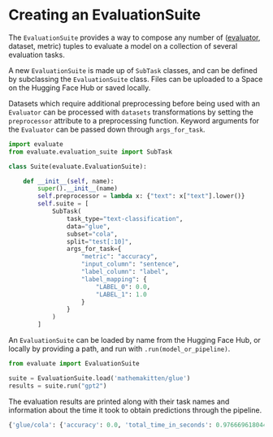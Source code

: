 # Creating an EvaluationSuite

The `EvaluationSuite` provides a way to compose any number of ([evaluator](base_evaluator), dataset, metric) tuples to evaluate a model on a collection of several evaluation tasks.

A new `EvaluationSuite` is made up of `SubTask` classes, and can be defined by subclassing the `EvaluationSuite` class. Files can be uploaded to a Space on the Hugging Face Hub or saved locally.

Datasets which require additional preprocessing before being used with an `Evaluator` can be processed with `datasets` transformations by setting the `preprocessor` attribute to a preprocessing function. Keyword arguments for the `Evaluator` can be passed down through `args_for_task`.

```python
import evaluate
from evaluate.evaluation_suite import SubTask

class Suite(evaluate.EvaluationSuite):

    def __init__(self, name):
        super().__init__(name)
        self.preprocessor = lambda x: {"text": x["text"].lower()}
        self.suite = [
            SubTask(
                task_type="text-classification",
                data="glue",
                subset="cola",
                split="test[:10]",
                args_for_task={
                    "metric": "accuracy",
                    "input_column": "sentence",
                    "label_column": "label",
                    "label_mapping": {
                        "LABEL_0": 0.0,
                        "LABEL_1": 1.0
                    }
                }
            )
        ]
```

An `EvaluationSuite` can be loaded by name from the Hugging Face Hub, or locally by providing a path, and run with `.run(model_or_pipeline)`.

```python
from evaluate import EvaluationSuite

suite = EvaluationSuite.load('mathemakitten/glue')
results = suite.run("gpt2")
```

The evaluation results are printed along with their task names and information about the time it took to obtain predictions through the pipeline.

```python
{'glue/cola': {'accuracy': 0.0, 'total_time_in_seconds': 0.9766696180449799, 'samples_per_second': 10.238876909079256, 'latency_in_seconds': 0.09766696180449798}, 'glue/sst2': {'accuracy': 0.5, 'total_time_in_seconds': 1.1422595420153812, 'samples_per_second': 8.754577775166744, 'latency_in_seconds': 0.11422595420153811}, 'glue/qqp': {'accuracy': 0.6, 'total_time_in_seconds': 1.3553926559980027, 'samples_per_second': 7.377935800188323, 'latency_in_seconds': 0.13553926559980026}, 'glue/mrpc': {'accuracy': 0.6, 'total_time_in_seconds': 2.021696529001929, 'samples_per_second': 4.946340786832532, 'latency_in_seconds': 0.2021696529001929}, 'glue/mnli': {'accuracy': 0.2, 'total_time_in_seconds': 2.0380110969999805, 'samples_per_second': 4.9067446270142145, 'latency_in_seconds': 0.20380110969999807}, 'glue/qnli': {'accuracy': 0.3, 'total_time_in_seconds': 2.082032073987648, 'samples_per_second': 4.802999975330509, 'latency_in_seconds': 0.20820320739876477}, 'glue/rte': {'accuracy': 0.7, 'total_time_in_seconds': 2.8592985830036923, 'samples_per_second': 3.4973612267855576, 'latency_in_seconds': 0.2859298583003692}, 'glue/wnli': {'accuracy': 0.5, 'total_time_in_seconds': 1.5406486629508436, 'samples_per_second': 6.490772517107661, 'latency_in_seconds': 0.15406486629508437}}
```